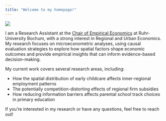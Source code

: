 ```yaml
---
title: "Welcome to my homepage!"
---
```


::: {.grid}

::: {.g-col-4}

![](images/profile.png)

:::

::: {.g-col-8}
I am a Research Assistant at the [Chair of Empirical Economics](https://www2.wiwi.rub.de/en/chairs/empirische-wirtschaftsforschung-en/){target="_blank"} at Ruhr-University Bochum, with a strong interest in Regional and Urban Economics. My research focuses on microeconometric analyses, using causal evaluation strategies to explore how spatial factors shape economic outcomes and provide empirical insights that can inform evidence-based decision-making.

My current work covers several research areas, including:

- How the spatial distribution of early childcare affects inner-regional employment patterns
- The potentially competition-distorting effects of regional firm subsidies
- How reducing information barriers affects parental school track choices in primary education

If you're interested in my research or have any questions, feel free to reach out!
:::

:::


